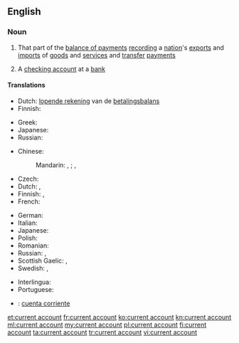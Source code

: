 ==English==
{{wikipedia}}

===Noun===
{{en-noun|head=[[current]] [[account]]}}

# That part of the [[balance of payments]] [[recording]] a [[nation]]'s [[export]]s and [[import]]s of [[goods]] and [[service]]s and [[transfer]] [[payment]]s
# {{context|British|lang=en}} A [[checking account]] at a [[bank]]

====Translations====
{{trans-top|part of balance of payments}}
* Dutch: [[lopende rekening]] van de [[betalingsbalans]] {{g|f}}
* Finnish: {{t|fi|vaihtotase}}
{{trans-mid}}
* Greek: {{t+|el|Ισοζύγιο Τρεχουσών Συναλλαγών|n|sc=Grek}}
* Japanese: {{t|ja|経常勘定|tr=keijōkanjō}}
* Russian: {{t|ru|торговый баланс|m|tr=torgóvyj baláns|sc=Cyrl}}
{{trans-bottom}}

{{trans-top|checking account}}
* Chinese:
*: Mandarin: {{t|cmn|往來賬戶|sc=Hani}}, {{t|cmn|往来账户|tr=wǎnglái zhànghù|sc=Hani}}; {{t|cmn|支票賬戶|sc=Hani}}, {{t|cmn|支票账户|tr=zhīpiào zhànghù|sc=Hani}} {{qualifier|checking account}}
* Czech: {{t|cs|běžný účet|m}}
* Dutch: {{t+|nl|zichtrekening|f}}, {{t|nl|lopende rekening}}
* Finnish: {{t|fi|käyttelytili}}, {{t|fi|šekkitili}} {{qualifier|checking account}}
* French: {{t+|fr|compte courant|m}}
{{trans-mid}}
* German: {{t+|de|Girokonto|n}}
* Italian: {{t+|it|conto corrente|m}}
* Japanese: {{t|ja|当座預金|tr=とうざよきん, tōzayokin}}
* Polish: {{t|pl|rachunek bieżący|m}}
* Romanian: {{t+|ro|cont curent|m}}
* Russian: {{t|ru|текущий счёт|m|tr=tekúščij sčot|sc=Cyrl}}, {{t|ru|чековый счёт|m|tr=čékovyj sčot|sc=Cyrl}} {{qualifier|checking account}}
* Scottish Gaelic: {{t|gd|ruith-chunntas|m}}, {{t|gd|cunntas-ruith|m}}
* Swedish: {{t|sv|kurantkonto|n}}, {{t|sv|checkkonto|n}} {{qualifier|checking account}}
{{trans-bottom}}

{{checktrans-top}}
* Interlingua: {{t-check|ia|conto currente}}
* Portuguese: {{t-check|pt|conta corrente}}
* {{ttbc|es}}: [[cuenta corriente]] {{g|f}}
{{trans-bottom}}

[[et:current account]]
[[fr:current account]]
[[ko:current account]]
[[kn:current account]]
[[ml:current account]]
[[my:current account]]
[[pl:current account]]
[[fi:current account]]
[[ta:current account]]
[[tr:current account]]
[[vi:current account]]